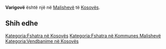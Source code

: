 {{Fshat në 
 | Emri                = Varigovë
 | EmriAlt                = 
 | NAME_SHORT_FORM=      
 | NAME_GENERIC=      
 | NAME_SORT_NAME_RO=      VARIGOVE
 | FULL_NAME_RO = Varigovë
 | FULL_NAME_ND_RO=Varigove
 | SORT_NAME_RG=VARIGOVE
 | FULL_NAME_RG=Varigovë
 | FULL_NAME_ND_RG=Varigove
 | SRP_NAME_SHORT_FORM=      
 | SRP_NAME_GENERIC=      
 | SRP_NAME_SORT_NAME_RO=      
 | SRP_FULL_NAME_RO = 
 | SRP_FULL_NAME_ND_RO=
 | SRP_SORT_NAME_RG=
 | SRP_FULL_NAME_RG=
 | SRP_FULL_NAME_ND_RG=
 | Emri (Rasa dhanore) = 
 | Figura              = 
 | Shteti              = Kosovo
 | Komuna              = Malishevë
 | Kodi postar         = 
 | Sipërfaqja          = 

 | Popullsia           = 

 | Regj. i popullsisë  = 
 | Dend. e popullsisë  = 
 | Faqja zyrtare       = 
 <!--- Koordinatat ----> 
 | Gjerësia            = 42.481944
 | Gjatësia            = 21.021389
 | Lartësia            = 
}}
'''Varigovë''' është një [[]] në [[Malishevë]] të [[Kosovës]].

<!-- == Gjeografia == -->
<!-- == Historia == -->
<!-- == Demografia == -->
== Shih edhe ==
{{Komuna Malishevë}}
{{Kosovo-Administrata-Cung}}

[[Kategoria:Fshatra në Kosovës]]
[[Kategoria:Fshatra në Kommunes Malishevë]]
[[Kategoria:Vendbanime në Kosovës]]